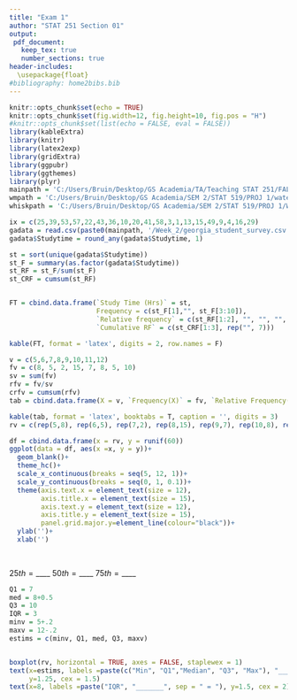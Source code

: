 ```yaml
---
title: "Exam 1"
author: "STAT 251 Section 01"
output:
 pdf_document:
   keep_tex: true
   number_sections: true
header-includes:
  \usepackage{float}
#bibliography: home2bibs.bib
---
```





```r
knitr::opts_chunk$set(echo = TRUE)
knitr::opts_chunk$set(fig.width=12, fig.height=10, fig.pos = "H")
#knitr::opts_chunk$set(list(echo = FALSE, eval = FALSE))
library(kableExtra)
library(knitr)
library(latex2exp)
library(gridExtra)
library(ggpubr)
library(ggthemes)
library(plyr)
mainpath = 'C:/Users/Bruin/Desktop/GS Academia/TA/Teaching STAT 251/FALL/'
wmpath = 'C:/Users/Bruin/Desktop/GS Academia/SEM 2/STAT 519/PROJ 1/watermelon/simulated datasets/ wawamelon/WaterMelonMaster.csv'
whiskpath = 'C:/Users/Bruin/Desktop/GS Academia/SEM 2/STAT 519/PROJ 1/Whiskers/SimSealData/whiskerMaster.csv'
```







\begin{table}
\centering
\begin{tabular}{cccc}

Student Name: & $\_\_\_\_\_\_\_\_\_\_\_\_\_\_$ & Last Four of Vandal Number:  & $\_\_$ $\_\_$ $\_\_$ $\_\_$ \\
&&& \\
Test Version: & \textbf{A} && \\

\end{tabular}
\end{table}


\newpage


\begin{enumerate}
\item[ 2pts \bf 3.)]{Multiple choice: A plot which shows distinct values of a variable on the $x$-axis and the frequency or relative frequency on the $y$-axis is called a:}
\item[(a)]{Dot plot}
\item[(b)]{Pie chart}
\item[(c)]{Box and Whisker Plot}
\item[(d)]{Histogram}
\end{enumerate}


\newpage
\begin{enumerate}
\item[2pts \bf 4.)]{Multiple choice: A preliminary exploration and summary of the data}
\item[(a)]{descriptive statistics}
\item[(b)]{sampling design}
\item[(c)]{interquartile range}
\item[(d)]{box and whisker plot}
\end{enumerate}


\begin{enumerate} 
  \item[2pts \bf 5.)]{True or False: Inferential statistics can be applied to both samples and populations}
  \item[] Answer:$\_\_\_\_\_\_$
\end{enumerate}



\begin{enumerate} 
  \item[4pts \bf 6.)]{Write in the letter(s) of the words or phrases that best complete the following sentence: "The mean is the \_\_\_\_\_ of a distribution while the median is the \_\_\_\_\_ of a distribution."}
  \item[(a)] middle value
  \item[(b)] frequency
  \item[(c)] measure of spread
  \item[(d)] center of gravity
\end{enumerate}


\begin{enumerate} 
  \item[4pts \bf 7.)]{Write in the letter(s) of the words or phrases that best complete the following sentence: "The range is a \_\_\_\_\_ of a distribution. It is very \_\_\_\_\_ to outliers"}
  \item[(a)] measure of spread
  \item[(b)] susceptible
  \item[(c)] measure of location
  \item[(d)] resistant
\end{enumerate}











\newpage
\begin{enumerate}
\item[14pts \bf 8.)] Consider the following data from a survey conducted on sample of 20 college students in the state of Georgia. The survey, conducted by the State, was investigating several variables to investigate how student behavior affects academic performance. One of the survey questions required students to self report the amount of time (in whole hours) they spend studying each day. The following frequency table gives the distribution of the number of hours spent studying. Fill in the table (5 pts) and answer questions (a)-(c):
\end{enumerate}

```r
ix = c(25,39,53,57,22,43,36,10,20,41,58,3,1,13,15,49,9,4,16,29)
gadata = read.csv(paste0(mainpath, '/Week_2/georgia_student_survey.csv'))[ix,]
gadata$Studytime = round_any(gadata$Studytime, 1)

st = sort(unique(gadata$Studytime))
st_F = summary(as.factor(gadata$Studytime))
st_RF = st_F/sum(st_F)
st_CRF = cumsum(st_RF)


FT = cbind.data.frame(`Study Time (Hrs)` = st, 
                      Frequency = c(st_F[1],"", st_F[3:10]),
                      `Relative frequency` = c(st_RF[1:2], "", "", "", st_RF[6:10]),
                      `Cumulative RF` = c(st_CRF[1:3], rep("", 7)))

kable(FT, format = 'latex', digits = 2, row.names = F)
```


\begin{itemize}
\item[2pts (a)]{What kind of variable is ``Study Time (Hrs)"?}
\item[]
\item[]
\item[5pts (b)]{Using the frequency table above, compute the mean amount of time a student spends studying in this sample: show your calculations}
\item[]
\item[]
\item[]
\item[]
\item[]
\item[]
\item[]
\item[]
\item[2pts (c)]{What proportion of students study at most 5 hours a day?}
\end{itemize}

\newpage
\begin{enumerate}
\item[5pts \bf 9.)]  construct a histogram 
\item[]
\item[]
\item[]
\item[]
\item[]
\item[]
\item[]
\end{enumerate}




\begin{enumerate}
\item[10pts \bf 10.)]{consider the following sample of 3 observations of a quantitative variable $X$ 
\[ X = \{-4.4, 1.5, -0.2 \}\]}
\item[a.] Show how to compute the sample variance
\item[]
\item[]
\item[]
\item[]
\item[b.] Assuming the variance of $X$ above $s^2 \approx 9.22$, what is the standard deviation $s$? 
\item[]
\item[]
\item[]
\end{enumerate}





\begin{enumerate}
\item[\bf 13.)] match boxplot to correct histogram distribution
\end{enumerate}






\newpage
\begin{enumerate}
\item[18pts \bf 14.)] \textbf{Table 1.} gives the distribution of a quantitative variable $x$. Use this table to answer parts (a) and (b)
\end{enumerate}

```r
v = c(5,6,7,8,9,10,11,12)
fv = c(8, 5, 2, 15, 7, 8, 5, 10)
sv = sum(fv)
rfv = fv/sv
crfv = cumsum(rfv)
tab = cbind.data.frame(X = v, `Frequency(X)` = fv, `Relative Frequency(x)` = rfv, `Cumulative Relative Fequency` = crfv)

kable(tab, format = 'latex', booktabs = T, caption = '', digits = 3)
rv = c(rep(5,8), rep(6,5), rep(7,2), rep(8,15), rep(9,7), rep(10,8), rep(11,5), rep(12,10))

```


\begin{enumerate}
\item[9pts (a)]{Plot the cumulative distribution and use this plot to find the $25th$, $50th$, and $75th$ percentiles}
\end{enumerate}

```r

df = cbind.data.frame(x = rv, y = runif(60))
ggplot(data = df, aes(x =x, y = y))+
  geom_blank()+
  theme_hc()+
  scale_x_continuous(breaks = seq(5, 12, 1))+
  scale_y_continuous(breaks = seq(0, 1, 0.1))+
  theme(axis.text.x = element_text(size = 12),
        axis.title.x = element_text(size = 15),
        axis.text.y = element_text(size = 12),
        axis.title.y = element_text(size = 15),
        panel.grid.major.y=element_line(colour="black"))+
  ylab('')+
  xlab('')
  
  
```

$25th = \_\_\_\_$  $50th = \_\_\_\_$  $75th = \_\_\_\_$ 

\newpage
\begin{enumerate}
\item[9pts (b)] Below is a box and whisker plot for the frequency table in \textbf{table 1}. Using the relevant statistics, label the values of the minimum, maximum, Q1, Q3, and IQR [hint you can use your calculations from part (a)]. 
\end{enumerate}

```r

Q1 = 7
med = 8+0.5
Q3 = 10
IQR = 3
minv = 5+.2
maxv = 12-.2
estims = c(minv, Q1, med, Q3, maxv)


boxplot(rv, horizontal = TRUE, axes = FALSE, staplewex = 1)
text(x=estims, labels =paste(c("Min", "Q1","Median", "Q3", "Max"), "_____", sep = "="), 
     y=1.25, cex = 1.5)
text(x=8, labels =paste("IQR", "_______", sep = " = "), y=1.5, cex = 2)
```



\begin{enumerate}
\item[ 4pts \bf(bonus)]{Why is the sample variance divided by $n-1$ instead of $n$ like the sample mean? explain you answer (a mathematical demonstration can also help)}
\end{enumerate}
